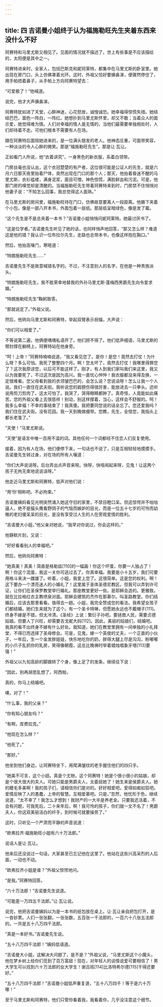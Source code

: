 ```yaml
---
---
---
```

title: 四 吉诺曼小姐终于认为福施勒旺先生夹着东西来没什么不好
---




珂赛特和马里尤斯又相见了。见面的情况就不描述了。世上有些事是不应该描绘的，太阳便是其中之一。

珂赛特进来时，全家人，包括巴斯克和妮珂莱特，都集中在马里尤斯的卧室里。她出现在房门口，头上仿佛罩着光环。这时，外祖父恰好要擤鼻涕，便骤然停住了，用手帕捂着鼻子，从手帕上方向珂赛特望去：

“可爱极了！”他喊道。

说完，他才大声擤鼻涕。

珂赛特犹如进了天堂，心醉神迷，心花怒放，诚惶诚恐。她幸福得惊慌失措。她结结巴巴，面色一阵白，一阵红。她想扑到马里尤斯怀里，却又不敢；当着众人的面示爱，她觉得难为情。人们对幸福的情人是无情的，当他们最需要单独相处时，人们却待着不走。可他们根本不需要有人在场。

跟在珂赛特后面陪她进来的，是一位满头银发的老人。他神态庄重，可面带笑容，一种淡淡的令人心醉的微笑。那是“福施勒旺先生”。那是让·瓦让。

正如看门人所说，他“衣着讲究”，一身黑色的新衣服，系着白领带。

门房丝毫也没认出，这个衣冠楚楚的有产者，这位很可能是公证人的先生，就是六月六日那天夜里抬着尸体，突然出现在门口的那个人；那天，他抬着昏迷不醒的马里尤斯，衣衫褴褛，满身泥浆，面目可憎，神色惊慌，满脸鲜血和污泥。可是，他那门房的嗅觉却是清醒的。当福施勒旺先生带着珂赛特来到时，门房禁不住悄悄对他妻子说：“不知怎么回事，我总觉得这人面熟。”

在马里尤斯的房间里，福施勒旺待在门口，仿佛故意要离人一段距离。他腋下夹着个小包，像是一部八开本书，外面包着一层纸。那层纸呈暗绿色，像是发了霉。

“这个先生是不是总夹着一本书？”吉诺曼小姐悄悄问妮珂莱特。她最讨厌书了。

“这是位学者。”吉诺曼先生听见了她的话，也同样悄声地回答，“那又怎么样？难道这是他的错？我认识一位布拉尔先生，走路也总带本书，也像这样抱在胸口。”

然后，他抬高嗓门，寒暄道：

“特朗施勒旺先生……”

吉诺曼先生不是故意喊错名字的。不过，不注意别人的名字，在他是一种贵族派头。

“特朗施勒旺先生，我不胜荣幸地替我的外孙马里尤斯·蓬梅西男爵先生向令爱求婚。”

“特朗施勒旺先生”鞠躬致答。

“那就说定了。”外祖父说。

然后，他转向马里尤斯和珂赛特，举起双臂表示祝福，大声说：

“你们可以相爱了。”

不等说第二遍，他俩便喁喁私语开了。他们顾不得了。他们低声细语，马里尤斯的臂肘撑在躺椅上，珂赛特站在他身旁。

“呵！上帝！”珂赛特喃喃说道，“我又看见您了。是你！是您！竟然去打仗！为什么呀？多么可怕。我死了整整四个月。啊！您太坏了，竟然去打仗！我哪里得罪您了？这次我原谅您，以后可不能这样了。刚才，有人到我们家叫我们来这里，我又以为我要死了，不过这次是因为高兴。我一直忧心忡忡！我衣服都没来得及换，一定很难看。您父母看到我的衣领皱巴巴的，会怎么说？您说话呀！怎么让我一个人说。我们一直住在武夫街。我听说您的肩膀伤得很厉害，能放进去一只拳头。还听说用剪刀剪肉了。这太可怕了。我哭了，哭得眼睛都肿了。真奇怪，人竟能如此痛苦。您的外祖父看上去很慈祥！别动，别这样撑着，当心，这样会不舒服的。呵！我多么幸福！不幸的事结束了！我真傻。我把要同您说的话全忘了。您还爱我吗？我们住在武夫街。没有花园。我一天到晚做绷带。您瞧，先生，全怪您，我指头上都长老茧了。”

“天使！”马里尤斯说。

“天使”是语言中唯一百用不滥的词。其他任何一个词都经不住恋人们反复使用。

接着，因为有人在场，他们便停下来，一句话也不说了，只是互相轻轻地摸摸手。吉诺曼先生转过身，对在场的所有人嚷道：

“你们大声说话呀。后台弄出点声音来呀。快呀，快喧闹起来呀，见鬼！让这两个孩子无拘无束地说说话呀。”

他走近马里尤斯和珂赛特，低声对他们说：

“用‘你’相称吧。不必拘束。”

吉诺曼姨妈看见光明突然涌入她这守旧的家里，不禁目瞪口呆。但这惊愕并不咄咄逼人，绝不是猫头鹰看野鸽子的气恼而嫉妒的目光，而是一位五十七岁的可怜而幼稚的老妇傻呆呆的目光，是没有享受过人生的人在旁观爱情的胜利。

“吉诺曼大小姐，”他父亲对她说，“我早对你说过，你会这样的。”

他静默片刻，又说：

“好好看看别人的幸福吧。”

然后，他转向珂赛特：

“她真美！真美！简直是格勒兹[110]的一幅画！你这个坏蛋，你要一人独占了！啊！你这个混蛋，我这一关你可逃过去了。你真幸福。我要是小十五岁，我们可要用格斗来决一雌雄了。听着，小姐，我爱上您了。这很简单。这是您的权利。啊！这下要办一个漂亮迷人的小婚礼了！这里属于圣体圣德尼教区。但我可以弄到许可证，让你们在圣保罗教堂举行婚礼。那座教堂更好一些。是耶稣会造的。更雅致。就在比拉格红衣主教喷泉对面。耶稣会建筑的杰作在那慕尔。叫圣路教堂。你们结婚后，应该去那里看看。值得去一趟。小姐，我完全赞成您的看法。我希望女孩子们都结婚。她们生来就为了这个。有一个圣卡特琳，但愿她永远也不戴帽子[111]。终身不嫁是不错，但太冷清。《圣经》上说：繁衍子孙吧。要拯救人民，需要贞德姑娘。但要人丁兴旺，却需要吉戈妮大妈[112]。因此，美丽的姑娘们，结婚吧。我真的看不出终身不嫁有什么好处。我知道，她们在教堂里拥有一间单独的小礼拜堂，不得已而选择了圣母修会。可是，见鬼，嫁一个英俊的丈夫，一个正直的小伙子，一年后，生一个金发胖娃娃，快乐地吃你的奶，胖得大腿上尽是沟沟，粉嘟嘟的小爪子乱抓你的乳房，笑得像朝霞，这总比晚祷时举着蜡烛唱象牙塔[113]要强！”

外祖父以九旬高龄的脚跟转了个身，像上足了的发条，继续往下说：

“因此，别再胡思乱想了，阿西帕，

真的，你马上结婚吧。

噢，对了！”

“什么事，我的父亲？”

“你有知心朋友吗？”

“有啊，库费拉克。”

“他现在怎么样？”

“他死了。”

“那好。”

他坐到他们身边，让珂赛特坐下，用爬满皱纹的老手握住他们的四只手。

“她美不可言，这个小妞。真是个尤物，这个珂赛特！她是个很小很小的姑娘，却是个很大很大的夫人。可她只能是男爵夫人，太委屈她了！她生来是侯爵夫人。她的睫毛多美啊！我的孩子们，请相信你们是对的。好好相爱吧。爱得如痴如狂吧。爱情反映了人的愚蠢，上帝的智慧。互相爱慕吧。只是，”忽然，他忧形于色，继续说道，“太不幸了！我怎么才想到！我财产的一大半是养老金。只要我还活着，不会有问题，可我死后，二十来年后，啊！我可怜的孩子，你们就一文不名了！男爵夫人，你这双美丽洁白的纤手，到时候可就要操劳了。”

这时，只听见一个严肃而平静的声音说道：

“欧弗拉齐·福施勒旺小姐有六十万法郎。”

说话人是让·瓦让。

他来后还没说过一句话，大家甚至已忘记他在这里了。他站在这些兴高采烈的人后面，一动也不动。

“欧弗拉齐小姐是谁？”外祖父惊愕地问。

“是我。”珂赛特回答。

“六十万法郎！”吉诺曼先生说道。

“可能差一万四五千法郎。”让·瓦让说。

说完，他把吉诺曼姨妈以为是一本书的纸包放在桌上。让·瓦让亲自把包打开，是一沓钞票。人们一张张翻，一张张数，五百张一千法郎的，一百六十八张五法郎的。一共是五十八万四千法郎。

“真是一本好书。”吉诺曼先生说。

“五十八万四千法郎！”姨妈低语道。

“吉诺曼大小姐，这解决大问题了，是不是？”外祖父说，“马里尤斯这个小魔头，他在梦乡树上给你们觅到了百万富妞！现在，对年轻人的谈情说爱可要相信了！男大学生可以找到六十万法郎的女大学生！谢吕班[114]比洛特希尔德[115]干得还要好。”

“五十八万四千法郎！”吉诺曼小姐低声重复道，“五十八万四千！等于是六十万哪！”

至于马里尤斯和珂赛特，他们只管你看着我，我看着你，几乎没注意这个细节。